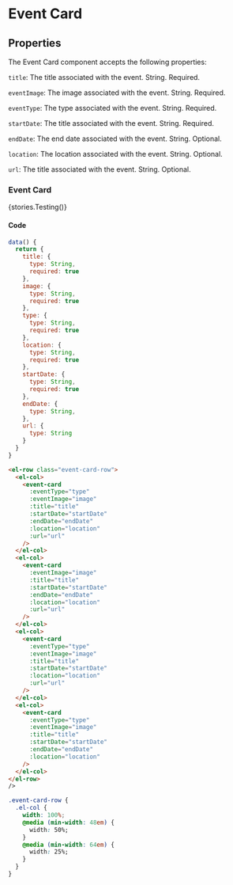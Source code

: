 
<Meta title="Components/Event Card" />

# Event Card

## Properties
The Event Card component accepts the following properties:

`title`: The title associated with the event. String. Required.

`eventImage`: The image associated with the event. String. Required.

`eventType`: The type associated with the event. String. Required.

`startDate`: The title associated with the event. String. Required.

`endDate`: The end date associated with the event. String. Optional.

`location`: The location associated with the event. String. Optional.

`url`: The title associated with the event. String. Optional.

### Event Card

<Story name="Event Card">{stories.Testing()}</Story>

#### Code

```js
data() {
  return {
    title: {
      type: String,
      required: true
    },
    image: {
      type: String,
      required: true
    },
    type: {
      type: String,
      required: true
    },
    location: {
      type: String,
      required: true
    },
    startDate: {
      type: String,
      required: true
    },
    endDate: {
      type: String,
    },
    url: {
      type: String
    }
  }
}
```

```html
<el-row class="event-card-row">
  <el-col>
    <event-card
      :eventType="type"
      :eventImage="image"
      :title="title"
      :startDate="startDate"
      :endDate="endDate"
      :location="location"
      :url="url"
    />
  </el-col>
  <el-col>
    <event-card
      :eventImage="image"
      :title="title"
      :startDate="startDate"
      :endDate="endDate"
      :location="location"
      :url="url"
    />
  </el-col>
  <el-col>
    <event-card
      :eventType="type"
      :eventImage="image"
      :title="title"
      :startDate="startDate"
      :location="location"
      :url="url"
    />
  </el-col>
  <el-col>
    <event-card
      :eventType="type"
      :eventImage="image"
      :title="title"
      :startDate="startDate"
      :endDate="endDate"
      :location="location"
    />
  </el-col>
</el-row> 
/>
```

```css
.event-card-row {
  .el-col {
    width: 100%;
    @media (min-width: 48em) {
      width: 50%;
    }
    @media (min-width: 64em) {
      width: 25%;
    }
  }
}
```